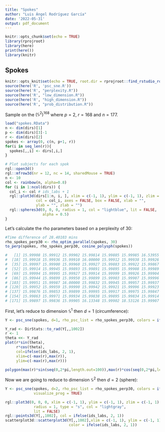 ```yaml
---
title: "Spokes"
author: "Luis Ángel Rodríguez García"
date: '2022-05-31'
output: pdf_document
---
```


```r
knitr::opts_chunk$set(echo = TRUE)
library(rprojroot)
library(here)
print(here())
library(knitr)
```

## Spokes

```r
knitr::opts_knit$set(echo = TRUE, root.dir = rprojroot::find_rstudio_root_file())
source(here('R', 'psc_sne.R'))
source(here('R', "perplexity.R"))
source(here('R', "low_dimension.R"))
source(here('R', "high_dimension.R"))
source(here('R', "prob_distribution.R"))
```

Sample on the $(\mathbb{S}^2)^{168}$ where $p=2$, $r=168$ and $n=177$.

```r
load("spokes.RData")
n <- dim(dirs)[1]
p <- dim(dirs)[3]-1
r <- dim(dirs)[2]
spokes <- array(0, c(n, p+1, r))
for(i in seq_len(r)){
  spokes[,,i] <- dirs[,i,]
}

# Plot subjects for each spok
rgl::open3d()
rgl::mfrow3d(nr = 12, nc = 14, sharedMouse = TRUE)
n <- 10
col <- rainbow(n, alpha=0.8)
for (i in 1:ncol(dirs)) {
  col_i <- col # ids_labs + 1
  rgl::plot3d(dirs[1:n, i, ], xlim = c(-1, 1), ylim = c(-1, 1), zlim = c(-1, 1),
              col = col_i, axes = FALSE, box = FALSE, xlab = "",
              ylab = "", zlab = "")
  rgl::spheres3d(0, 0, 0, radius = 1, col = "lightblue", lit = FALSE,
                 alpha = 0.5)
}
```

Let's calculate the rho parameters based on a perplexity of 30:

```r
#Time difference of 28.40103 mins
rho_spokes_perp30 <- rho_optim_parallel(spokes, 30)
to_perp(spokes, rho_spokes_perp30, cosine_polysph(spokes))

#   [1] 15.99908 15.99912 15.99902 15.99814 15.99885 15.99985 16.53955 15.99998 15.99933 15.99936 15.99940 15.99927 15.99999 15.99879 15.99944 15.99883 15.99921
#  [18] 15.99918 15.99936 15.99910 16.00000 15.99912 15.99938 15.99926 15.99985 15.99931 15.99922 15.99999 16.00000 15.99968 15.99967 15.99890 15.99895 15.99960
#  [35] 15.99997 15.99900 15.99960 15.99927 15.99883 15.99922 15.99867 15.99950 15.99908 15.99982 25.19228 15.99977 15.99895 15.99987 15.99909 15.99903 15.99920
#  [52] 15.99914 15.99945 15.99893 15.99891 15.99895 15.99908 15.99989 15.99956 15.99923 15.99842 15.99764 15.99872 15.99995 15.99966 15.99973 15.99907 15.99902
#  [69] 15.99994 15.99995 15.99927 15.99914 15.99999 15.99926 15.99904 15.99920 15.99946 15.99801 15.99953 15.99903 15.99871 15.99971 15.99908 15.99995 15.99972
#  [86] 15.99944 15.99899 15.99950 15.99899 15.99903 15.99907 15.99996 15.99946 15.99906 15.99913 15.99994 15.99999 15.99959 15.99867 16.23076 15.99950 15.99953
# [103] 15.99951 15.99987 16.00000 15.99832 15.99945 15.99957 15.99937 15.99898 15.99976 15.99955 15.99904 15.99995 15.99923 15.99949 15.99950 15.99886 15.99888
# [120] 15.99952 15.99959 15.99990 15.99942 15.99921 15.99996 15.99923 15.99794 15.99871 15.99791 15.99907 15.99992 15.99893 15.99938 15.99861 15.99977 15.99941
# [137] 15.99876 15.99853 15.99899 15.99995 15.99917 15.99975 15.99847 15.99864 15.99925 15.99939 15.99918 15.99999 15.99998 15.99945 15.99858 15.99993 15.99978
# [154] 15.99863 15.99971 15.99934 15.99838 15.99895 15.99834 15.99914 15.99998 15.99876 15.99994 15.99995 15.99913 15.99952 15.99872 15.99952 15.99995 15.99953
# [171] 15.99897 15.99836 15.99905 16.13348 15.99902 18.53126 15.99907

```

First, let's reduce to dimension $\mathbb{S}^1$ then $d=1$ (circumference):

```r
Y <- psc_sne(spokes, d=1, rho_psc_list = rho_spokes_perp30, colors = ifelse(ids_labs, 2, 1), num_iteration=1000, visualize_prog = TRUE, eta=250)
```

```r
Y_rad <- DirStats::to_rad(Y[,,1002])
r <- 1
theta <<- Y_rad
plot(r*sin(theta),
     r*cos(theta),
     col=ifelse(ids_labs, 2, 1),
     xlim=c(-max(r),max(r)),
     ylim=c(-max(r),max(r)))

polygon(max(r)*sin(seq(0,2*pi,length.out=100)),max(r)*cos(seq(0,2*pi,length.out=100)))
```

Now we are going to reduce to dimension $\mathbb{S}^2$ then $d=2$ (sphere):

```r
Y <- psc_sne(spokes, d=2, rho_psc_list = rho_spokes_perp30, colors = ifelse(ids_labs, 2, 1), num_iteration=1000, eta=300,
             visualize_prog = TRUE)
```


```r
rgl::plot3d(0, 0, 0, xlim = c(-1, 1), ylim = c(-1, 1), zlim = c(-1, 1),
             radius = 1, type = "s", col = "lightgray",
             lit = FALSE)
rgl::points3d(Y[,,1002], col = ifelse(ids_labs, 2, 1))
scatterplot3d::scatterplot3d(Y[,,1002],xlim = c(-1, 1), ylim = c(-1, 1), zlim = c(-1, 1), 
                             color = ifelse(ids_labs, 2, 1))
```

